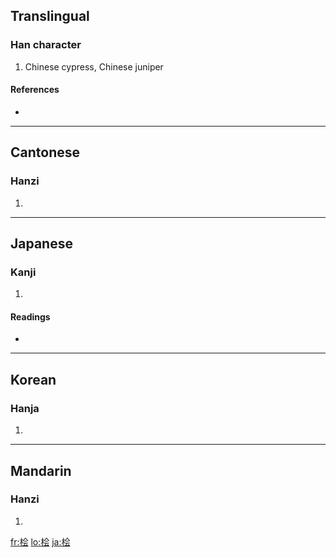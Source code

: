 {{also|檜}}
==Translingual==

===Han character===
{{Han char|rn=75|rad=木|as=06|sn=10|four=|canj=木人一戈 (DOMI)}}

# Chinese cypress, Chinese juniper

====References====
* {{Han ref|kx=0526.211|hdz=21202.050|uh=6867|ud=26727}}

----

==Cantonese==

===Hanzi===
{{yue-hanzi|jyut=|y=kui2}}

# {{defn|Cantonese}}

----

==Japanese==

===Kanji===
{{ja-kanji|grade=|rs=木06}}

# {{defn|Japanese}}

====Readings====
* {{ja-readings|on=[[かい]] (kai)|kun=[[ひのき]] (hinoki)}}

----

==Korean==

===Hanja===
{{ko-hanja|hangeul=하|eumhun=|rv=h|mr=h|y=h}}

# {{defn|Korean}}

----

==Mandarin==

===Hanzi===
{{cmn-hanzi|tra=檜|pin=[[kuài]] ([[kuai4]])|wg=k'uai<sup>4</sup>}}

# {{defn|Mandarin}}

[[fr:桧]]
[[lo:桧]]
[[ja:桧]]
